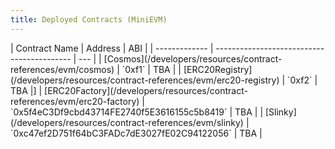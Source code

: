 ```yaml
---
title: Deployed Contracts (MiniEVM)
---
```


<Tabs>
<Tab title="StoneEVM 16">
| Contract Name | Address                                    | ABI |
| ------------- | ------------------------------------------ | --- |
| [Cosmos](/developers/resources/contract-references/evm/cosmos) | `0xf1` | TBA |
| [ERC20Registry](/developers/resources/contract-references/evm/erc20-registry) | `0xf2` | TBA |]
| [ERC20Factory](/developers/resources/contract-references/evm/erc20-factory) | `0x5f4eC3Df9cbd43714FE2740f5E3616155c5b8419` | TBA |
| [Slinky](/developers/resources/contract-references/evm/slinky)        | `0xc47ef2D751f64bC3FADc7dE3027fE02C94122056` | TBA |
</Tab>
</Tabs>
